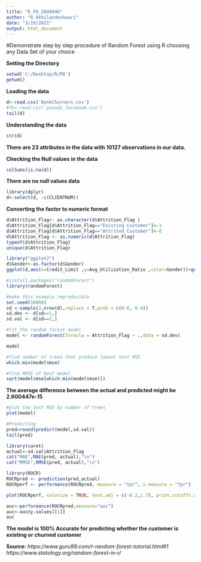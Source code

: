 ---
title: "R_P8_2048046"
author: "R Akhilandeshwari"
date: "3/19/2021"
output: html_document
---

#Demonstrate step by step procedure of  Random Forest using R choosing any Data Set of your choice

**Setting the Directory**
```{r}
setwd('C:/Desktop/R/P8')
getwd()
```
**Loading the data**
```{r}
d<-read.csv('BankChurners.csv')
#fb<-read.csv('pseudo_facebook.csv')
tail(d) 
```

**Understanding the data**
```{r}
str(d)
```
**There are 23 attributes in the data with 10127 observations in our data.**


**Checking the Null values in the data**
```{r}
colSums(is.na(d))
```
**There are no null values data **

```{r}
library(dplyr)
d<-select(d, -c(CLIENTNUM))
```

**Converting the factor to numeric format**
```{r}
d$Attrition_Flag<- as.character(d$Attrition_Flag )
d$Attrition_Flag[d$Attrition_Flag=="Existing Customer"]<-1
d$Attrition_Flag[d$Attrition_Flag=="Attrited Customer"]<-0
d$Attrition_Flag <- as.numeric(d$Attrition_Flag)
typeof(d$Attrition_Flag)
unique(d$Attrition_Flag)
```

```{r}
library("ggplot2")
d$Gender<-as.factor(d$Gender)
ggplot(d,aes(x=Credit_Limit ,y=Avg_Utilization_Ratio ,color=Gender))+geom_point()+labs(title="Credit Limit Vs AVG utilization Ratio ")
```


```{r}
#install.packages("randomForest")
library(randomForest)
```

```{r}
#make this example reproducible
set.seed(10000)
sd <-sample(2,nrow(d),replace = T,prob = c(0.6, 0.4))
sd.dev <- d[sd==1,]
sd.val <- d[sd==2,]

#fit the random forest model
model <- randomForest(formula = Attrition_Flag ~ .,data = sd.dev)

model
```

```{r}
#find number of trees that produce lowest test MSE
which.min(model$mse)
```
```{r}
#find RMSE of best model
sqrt(model$mse[which.min(model$mse)]) 
```
**The average difference between the actual and predicted might be 2.600447e-15**

```{r}
#plot the test MSE by number of trees
plot(model)
```

```{r}
#Predicting
pred=round(predict(model,sd.val))
tail(pred)
```

```{r}
library(caret)
actual<-sd.val$Attrition_Flag
cat("MAE",MAE(pred, actual),"\n")
cat("RMSE",RMSE(pred, actual),"\n")
```
```{r}
library(ROCR)
ROCRpred <- prediction(pred,actual)
ROCRperf <- performance(ROCRpred, measure = "tpr", x.measure = "fpr")

plot(ROCRperf, colorize = TRUE, text.adj = c(-0.2,1.7), print.cutoffs.at = seq(0,1,0.1))
```
```{r}
auc<-performance(ROCRpred,measure="auc")
auc<-auc@y.values[[1]]
auc
```
**The model is 100% Accurate for predicting whether the customer is existing or churned customer**


**Source: **
*https://www.guru99.com/r-random-forest-tutorial.html#1*
*https://www.statology.org/random-forest-in-r/*







